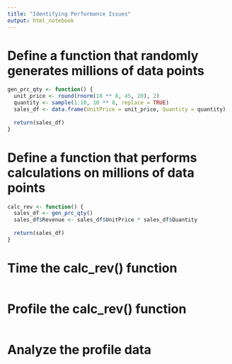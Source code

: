 ---
title: "Identifying Performance Issues"
output: html_notebook
---

# Define a function that randomly generates millions of data points
```{r}
gen_prc_qty <- function() {
  unit_price <- round(rnorm(10 ** 8, 45, 20), 2)
  quantity <- sample(1:10, 10 ** 8, replace = TRUE)
  sales_df <- data.frame(UnitPrice = unit_price, Quantity = quantity)
  
  return(sales_df)
}
```
# Define a function that performs calculations on millions of data points
```{r}
calc_rev <- function() {
  sales_df <- gen_prc_qty()
  sales_df$Revenue <- sales_df$UnitPrice * sales_df$Quantity
  
  return(sales_df)
}
```
# Time the calc_rev() function
```{r}

```
# Profile the calc_rev() function
```{r}



```
# Analyze the profile data
```{r}

```